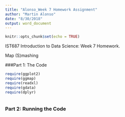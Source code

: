 ```yaml
---
title: "Alonso_Week 7 Homework Assignment"
author: "Martin Alonso"
date: "8/30/2018"
output: word_document
---
```


```r
knitr::opts_chunk$set(echo = TRUE)
```

IST687 Introduction to Data Science: Week 7 Homework.

Map (S)mashing

###Part 1: The Code
```r
require(ggplot2)
require(ggmap)
require(readxl)
require(gdata)
require(dplyr)



```


### Part 2: Running the Code
```r

```

